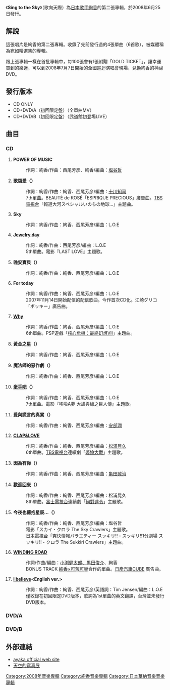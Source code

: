 {{Album infobox | <!-- See Wikipedia:WikiProject_Albums -->
|  Name        = Sing to the Sky
|  Type        = [[錄音室專輯|錄音室專輯]]
|  Artist      = [[絢香|絢香]]
|  Cover       = 
|  Background  = 
|  Released    = 2008年6月25日
|  Recorded    = 
|  Producer    = {{link-ja|西尾芳彦|西尾芳彦}}
|  Genre       = [[J-POP|J-POP]]
|   Length      = 68分41秒（通常盤）<br />72分00秒（初回限定盤）
|  Label       = [[日本華納音樂|日本華納音樂]]
|  Chart position = *週間最高第2名（[[Oricon|Oricon]]）
*2008年7月度月間順位第2名（Oricon）
*2008年度年間順位第15名（Oricon）
*登場回數40回（Oricon）|
  Certification  = *三白金（日本唱片協會）|
  Last album  = [[First_Message|First Message]]<br />（2006年）|
  This album  = '''Sing to the Sky'''<br />（2008年）|
  Next album  = [[ayaka's_History_2006-2009|ayaka's History 2006-2009]]<br />（2009年）|
}}
《'''Sing to the Sky'''》（歌向天際）為[[日本|日本]][[歌手|歌手]][[絢香|絢香]]的第二張專輯，於2008年6月25日發行。
== 解說 ==
這張唱片是絢香的第二張專輯。收錄了先前發行過的4張單曲（6首歌），被媒體稱為宛如精選集的專輯。

跟上張專輯一樣在首批專輯中，每100張會有1張附贈「GOLD TICKET」，讓幸運買到的樂迷，可以到2008年7月7日開始的全國巡迴演唱會現場，兌換絢香的神祕DVD。

== 發行版本 ==
*CD ONLY
*CD+DVD/A（初回限定盤）（全單曲MV）
*CD+DVD/B（初回限定盤）（武道館初登場LIVE）
==曲目==
=== CD ===
#'''POWER OF MUSIC'''
#:作詞：絢香/作曲：西尾芳彦、絢香/編曲：[[塩谷哲|塩谷哲]]
#'''[[牽手吧/歌頌愛|歌頌愛]]（{{lang|ja|愛を歌おう}}）'''
#:作詞：絢香/作曲：絢香、西尾芳彦/編曲：[[十川知司|十川知司]]
#:7th單曲。BEAUTÉ de KOSÉ「ESPRIQUE PRECIOUS」廣告曲。[[TBS電視台|TBS電視台]]「報道大河スペシャルいのちの地球…」主題曲。
#'''Sky'''
#:作詞：絢香/作曲：絢香、西尾芳彦/編曲：L.O.E
#'''[[Jewelry_day|Jewelry day]]'''
#:作詞：絢香/作曲：西尾芳彦/編曲：L.O.E
#:5th單曲。電影『LAST LOVE』主題歌。
#'''晚安寶貝（{{lang|ja|グンナイベイビー}}）'''
#:作詞：絢香/作曲：絢香、西尾芳彦/編曲：L.O.E
#'''For today'''
#:作詞：絢香/作曲：絢香、西尾芳彦/編曲：L.O.E
#:2007年11月14日開始配信的配信歌曲。今作首次CD化。江崎グリコ「ポッキー」廣告曲。
#'''[[CLAP&LOVE/Why|Why]]'''
#:作詞：絢香/作曲：絢香、西尾芳彦/編曲：L.O.E
#:6th單曲。PSP遊戲「[[核心危機：最終幻想VII|核心危機：最終幻想VII]]」主題曲。
#'''黃金之星（{{lang|ja|ゴールドスター}}）'''
#:作詞：絢香/作曲：絢香、西尾芳彦/編曲：L.O.E
#'''魔法師的惡作劇（{{lang|ja|魔法使いのしわざ}}）'''
#:作詞：絢香/作曲：絢香、西尾芳彦/編曲：L.O.E
#'''[[牽手吧/歌頌愛|牽手吧]]（{{lang|ja|手をつなごう}}）'''
#:作詞：絢香/作曲：絢香、西尾芳彦/編曲：L.O.E
#:7th單曲。電影『哆啦A夢 大雄與綠之巨人傳』主題歌。
#'''愛與謊言的真實（{{lang|ja|愛も嘘も真実}}）'''
#:作詞：絢香/作曲：絢香、西尾芳彦/編曲：[[安部潤|安部潤]]
#'''[[CLAP&LOVE/Why|CLAP&LOVE]]'''
#:作詞：絢香/作曲：絢香、西尾芳彦/編曲：[[松浦晃久|松浦晃久]]
#:6th單曲。[[TBS電視台|TBS電視台]]連續劇「[[婆媳大戰|婆媳大戰]]」主題歌。
#'''因為有你（{{lang|ja|君がいるから}}）'''
#:作詞：絢香/作曲：絢香、西尾芳彦/編曲：[[亀田誠治|亀田誠治]]
#'''[[歡迎回來|歡迎回來]]（{{lang|ja|おかえり}}）'''
#:作詞：絢香/作曲：絢香、西尾芳彦/編曲：松浦晃久
#:8th單曲。[[富士電視台|富士電視台]]連續劇「[[絕對達令|絕對達令]]」主題歌。
#'''今夜也擁抱星辰...（{{lang|ja|今夜も星に抱かれて…}}）'''
#:作詞：絢香/作曲：絢香、西尾芳彦/編曲：塩谷哲
#:電影「スカイ・クロラ The Sky Crawlers」主題歌。
#:[[日本電視台|日本電視台]]「爽快情報バラエティー スッキリ!!・スッキリ!!1分劇場 スッキリ!!・クロラ The Sukkiri Crawlers」主題曲。
#'''[[WINDING_ROAD_(絢香×可苦可樂單曲)|WINDING ROAD]]'''
#:作詞/作曲/編曲：[[可苦可樂|小渕健太郎、黒田俊介]]、絢香
#:BONUS TRACK [[絢香×可苦可樂|絢香×可苦可樂]]合作的單曲。[[日產汽車|日產汽車]]CUBE 廣告曲。
#'''[[I_believe|I believe]]<English ver.>'''
#:作詞：絢香/作曲：絢香、西尾芳彦/英語詞：Tim Jensen/編曲：L.O.E
#:僅收錄在初回限定DVD版本，歌詞為1st單曲的英文翻譯，台灣並未發行DVD版本。

=== DVD/A ===
{{Tracklist
| collapsed       = 
| headline        = 全單曲[[音樂錄影帶|音樂錄影帶]] 
| extra_column    = 導演
| total_length    = 

| title1          = I believe
| extra1          =
| length1         = 

| title2          = melody〜SOUNDS REAL〜
| extra2          =
| length2         =

| title3          =[[Real_voice|Real voice]]
| extra3          =
| length3         =

| title4          =[[三日月|三日月]]
| extra4          =
| length4         =

| title5          = Jewelry day
| extra5          =
| length5         =

| title6          = CLAP&LOVE
| extra6          =
| length6         =

| title7          = Why
| extra7          =
| length7         =

| title8          =手をつなごう
| extra8          =
| length8         =

| title9          =愛を歌おう
| extra9          =
| length9         =

| title10          =おかえり
| extra10          =
| length10         =
}}

=== DVD/B ===
{{Tracklist
| collapsed       = 
| headline        = 武道館初登場LIVE
| total_length    = 

| title1          = I believe
| length1         = 

| title2          = Start to 0(Love)
| length2         =

| title3          = Real voice
| length3         =

| title4          = Stay with me
| length4         =

| title5          = 1・2・3・4
| length5         =

| title6          = Why
| length6         =

| title7          = Peace loving people
| length7         =

| title8          = Jewelry day
| length8         =

| title9          =強くなりたい
| length9         =

| title10          =三日月
| length10         =

| title11          =手をつなごう
| length11         =

| title12          = I WANT YOU BACK
| length12         =

| title13          = CLAP&LOVE
| length13         =

| title14          = For today
| length14         =

| title15          =君のパワーと大人のフリ
| length15         =

| title16          = POWER OF MUSIC
| length16         =

| title17          =ライラライ
| length17         =

| title18          = message
| length18         =
}}

== 外部連結 ==
* [https://web.archive.org/web/20080915215948/http://www.ken-on.co.jp/ayaka/sky/ ayaka official web site]
* [https://web.archive.org/web/20080707200529/http://www.ken-on.co.jp/ayaka/sky/gallery/index.html 天空的寫真展]

{{絢香}}

[[Category:2008年音樂專輯|Category:2008年音樂專輯]]
[[Category:絢香音樂專輯|Category:絢香音樂專輯]]
[[Category:日本華納音樂音樂專輯|Category:日本華納音樂音樂專輯]]